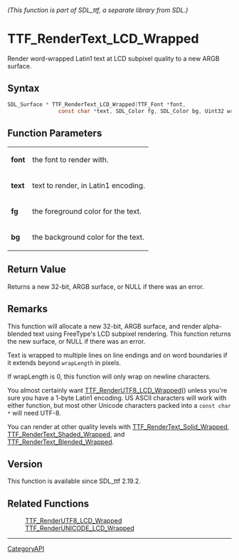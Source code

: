 ====== (This function is part of SDL_ttf, a separate library from SDL.) ======
= TTF_RenderText_LCD_Wrapped =

Render word-wrapped Latin1 text at LCD subpixel quality to a new ARGB surface.

== Syntax ==

<syntaxhighlight lang='c'>
SDL_Surface * TTF_RenderText_LCD_Wrapped(TTF_Font *font,
                const char *text, SDL_Color fg, SDL_Color bg, Uint32 wrapLength);
</syntaxhighlight>

== Function Parameters ==

{|
|'''font'''
|the font to render with.
|-
|'''text'''
|text to render, in Latin1 encoding.
|-
|'''fg'''
|the foreground color for the text.
|-
|'''bg'''
|the background color for the text.
|}

== Return Value ==

Returns a new 32-bit, ARGB surface, or NULL if there was an error.

== Remarks ==

This function will allocate a new 32-bit, ARGB surface, and render
alpha-blended text using FreeType's LCD subpixel rendering. This function
returns the new surface, or NULL if there was an error.

Text is wrapped to multiple lines on line endings and on word boundaries if
it extends beyond <code>wrapLength</code> in pixels.

If wrapLength is 0, this function will only wrap on newline characters.

You almost certainly want [[TTF_RenderUTF8_LCD_Wrapped]]() unless you're
sure you have a 1-byte Latin1 encoding. US ASCII characters will work with
either function, but most other Unicode characters packed into a
<code>const char *</code> will need UTF-8.

You can render at other quality levels with
[[TTF_RenderText_Solid_Wrapped]], [[TTF_RenderText_Shaded_Wrapped]], and
[[TTF_RenderText_Blended_Wrapped]].

== Version ==

This function is available since SDL_ttf 2.19.2.

== Related Functions ==

:[[TTF_RenderUTF8_LCD_Wrapped]]
:[[TTF_RenderUNICODE_LCD_Wrapped]]

----
[[CategoryAPI]]


